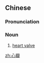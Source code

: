 ==Chinese==
{{zh-forms}}

===Pronunciation===
{{zh-pron
|m=xīnbàn
|c=sam1 faan6-2,sam1 baan6-2
|cat=n
}}

===Noun===
{{zh-noun}}

# [[heart valve]]

[[zh:心瓣]]